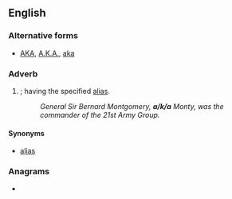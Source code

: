 ==English==
{{rft}}
===Alternative forms===
* [[AKA]], [[A.K.A.]], [[aka]]

===Adverb===
{{en-adv|-}}

# {{initialism of|[[also]] [[known]] [[as]]|nodot=1}}; having the specified [[alias]].
#: ''General Sir Bernard Montgomery, '''a/k/a''' Monty, was the commander of the 21st Army Group.''

====Synonyms====
* [[alias]]

===Anagrams===
* {{alphagram|[[aak#English|aak]]}}